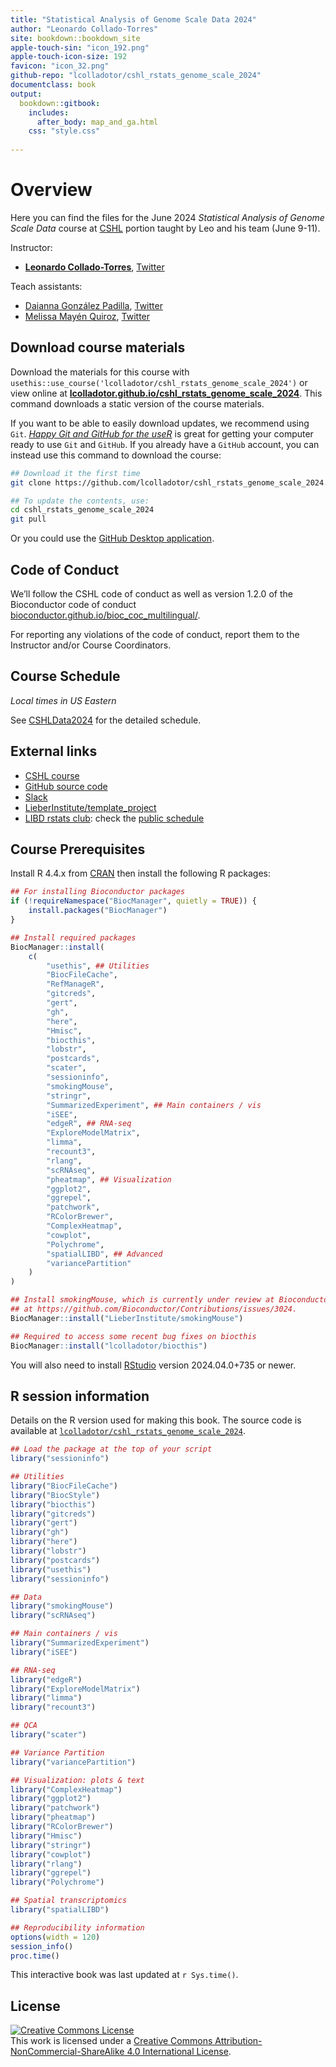 ```yaml
---
title: "Statistical Analysis of Genome Scale Data 2024"
author: "Leonardo Collado-Torres"
site: bookdown::bookdown_site
apple-touch-sin: "icon_192.png"
apple-touch-icon-size: 192
favicon: "icon_32.png"
github-repo: "lcolladotor/cshl_rstats_genome_scale_2024"
documentclass: book
output:
  bookdown::gitbook:
    includes:
      after_body: map_and_ga.html
    css: "style.css"
    
---
```


# Overview {-}

Here you can find the files for the June 2024 _Statistical Analysis of Genome Scale Data_ course at [CSHL](https://meetings.cshl.edu/courses.aspx?course=C-DATA&year=24) portion taught by Leo and his team (June 9-11).

<!-- See [CSHLData2023](https://seandavi.github.io/CSHLData2023/) for a list of all instructors and related materials. -->

Instructor:

* [**Leonardo Collado-Torres**](http://lcolladotor.github.io/), [Twitter](https://twitter.com/lcolladotor)

Teach assistants:

* [Daianna González Padilla](https://daianna21.github.io/), [Twitter](https://twitter.com/daianna_glez)
* [Melissa Mayén Quiroz](http://Melii99.github.io/), [Twitter](http://twitter.com/meli_mq99)


## Download course materials {-}

Download the materials for this course with `usethis::use_course('lcolladotor/cshl_rstats_genome_scale_2024')` or view online at [**lcolladotor.github.io/cshl_rstats_genome_scale_2024**](http://lcolladotor.github.io/cshl_rstats_genome_scale_2024). This command downloads a static version of the course materials. 

If you want to be able to easily download updates, we recommend using `Git`. [_Happy Git and GitHub for the useR_](https://happygitwithr.com/) is great for getting your computer ready to use `Git` and `GitHub`. If you already have a `GitHub` account, you can instead use this command to download the course:

```bash
## Download it the first time
git clone https://github.com/lcolladotor/cshl_rstats_genome_scale_2024.git

## To update the contents, use:
cd cshl_rstats_genome_scale_2024
git pull
```

Or you could use the [GitHub Desktop application](x-github-client://openRepo/https://github.com/lcolladotor/cshl_rstats_genome_scale_2024).

## Code of Conduct {-}

We'll follow the CSHL code of conduct as well as version 1.2.0 of the Bioconductor code of conduct [bioconductor.github.io/bioc_coc_multilingual/](https://bioconductor.github.io/bioc_coc_multilingual/). 

For reporting any violations of the code of conduct, report them to the Instructor and/or Course Coordinators.

## Course Schedule {-}

_Local times in US Eastern_

See [CSHLData2024](https://bit.ly/cshldata2024) for the detailed schedule.
  
## External links {-}

* [CSHL course](https://meetings.cshl.edu/courses.aspx?course=C-DATA&year=24)
* [GitHub source code](https://github.com/lcolladotor/cshl_rstats_genome_scale_2024)
* [Slack](https://cshldata-2024.slack.com)
* [LieberInstitute/template_project](https://github.com/LieberInstitute/template_project)
* [LIBD rstats club](http://research.libd.org/rstatsclub/): check the [public schedule](https://docs.google.com/spreadsheets/d/1is8dZSd0FZ9Qi1Zvq1uRhm-P1McnJRd_zxdAfCRoMfA/edit?usp=sharing)
  

## Course Prerequisites {-}

Install R 4.4.x from [CRAN](https://cran.r-project.org/) then install the following R packages:

```r
## For installing Bioconductor packages
if (!requireNamespace("BiocManager", quietly = TRUE)) {
    install.packages("BiocManager")
}

## Install required packages
BiocManager::install(
    c(
        "usethis", ## Utilities
        "BiocFileCache",
        "RefManageR",
        "gitcreds",
        "gert",
        "gh",
        "here",
        "Hmisc",
        "biocthis",
        "lobstr",
        "postcards",
        "scater",
        "sessioninfo",
        "smokingMouse",
        "stringr",
        "SummarizedExperiment", ## Main containers / vis
        "iSEE",
        "edgeR", ## RNA-seq
        "ExploreModelMatrix",
        "limma",
        "recount3",
        "rlang",
        "scRNAseq",
        "pheatmap", ## Visualization
        "ggplot2",
        "ggrepel",
        "patchwork",
        "RColorBrewer",
        "ComplexHeatmap",
        "cowplot",
        "Polychrome",
        "spatialLIBD", ## Advanced
        "variancePartition"
    )
)

## Install smokingMouse, which is currently under review at Bioconductor
## at https://github.com/Bioconductor/Contributions/issues/3024.
BiocManager::install("LieberInstitute/smokingMouse")

## Required to access some recent bug fixes on biocthis
BiocManager::install("lcolladotor/biocthis")
```

You will also need to install [RStudio](https://rstudio.com/products/rstudio/download/#download) version 2024.04.0+735 or newer.

## R session information {-}

Details on the R version used for making this book. The source code is available at [`lcolladotor/cshl_rstats_genome_scale_2024`](https://github.com/lcolladotor/cshl_rstats_genome_scale_2024).

```r
## Load the package at the top of your script
library("sessioninfo")

## Utilities
library("BiocFileCache")
library("BiocStyle")
library("biocthis")
library("gitcreds")
library("gert")
library("gh")
library("here")
library("lobstr")
library("postcards")
library("usethis")
library("sessioninfo")

## Data
library("smokingMouse")
library("scRNAseq")

## Main containers / vis
library("SummarizedExperiment")
library("iSEE")

## RNA-seq
library("edgeR")
library("ExploreModelMatrix")
library("limma")
library("recount3")

## QCA
library("scater")

## Variance Partition
library("variancePartition")

## Visualization: plots & text
library("ComplexHeatmap")
library("ggplot2")
library("patchwork")
library("pheatmap")
library("RColorBrewer")
library("Hmisc")
library("stringr")
library("cowplot")
library("rlang")
library("ggrepel")
library("Polychrome")

## Spatial transcriptomics
library("spatialLIBD")
```

```r
## Reproducibility information
options(width = 120)
session_info()
proc.time()
```

This interactive book was last updated at `r Sys.time()`.

## License  {-}

<a rel="license" href="http://creativecommons.org/licenses/by-nc-sa/4.0/"><img alt="Creative Commons License" style="border-width:0" src="https://i.creativecommons.org/l/by-nc-sa/4.0/88x31.png" /></a><br />This work is licensed under a <a rel="license" href="http://creativecommons.org/licenses/by-nc-sa/4.0/">Creative Commons Attribution-NonCommercial-ShareAlike 4.0 International License</a>.
